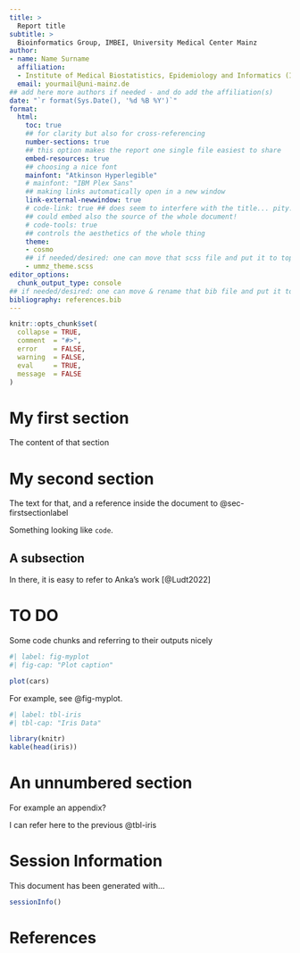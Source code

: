 ```yaml
---
title: >
  Report title
subtitle: >
  Bioinformatics Group, IMBEI, University Medical Center Mainz
author:
- name: Name Surname
  affiliation: 
  - Institute of Medical Biostatistics, Epidemiology and Informatics (IMBEI), Mainz, Germany
  email: yourmail@uni-mainz.de
## add here more authors if needed - and do add the affiliation(s)
date: "`r format(Sys.Date(), '%d %B %Y')`"
format:
  html:
    toc: true
    ## for clarity but also for cross-referencing
    number-sections: true
    ## this option makes the report one single file easiest to share
    embed-resources: true
    ## choosing a nice font
    mainfont: "Atkinson Hyperlegible"
    # mainfont: "IBM Plex Sans"
    ## making links automatically open in a new window 
    link-external-newwindow: true
    # code-link: true ## does seem to interfere with the title... pity.
    ## could embed also the source of the whole document!
    # code-tools: true
    ## controls the aesthetics of the whole thing
    theme: 
    - cosmo
    ## if needed/desired: one can move that scss file and put it to toplevel
    - ummz_theme.scss
editor_options: 
  chunk_output_type: console
## if needed/desired: one can move & rename that bib file and put it to toplevel
bibliography: references.bib
---
```


```r
knitr::opts_chunk$set(
  collapse = TRUE,
  comment  = "#>",
  error    = FALSE,
  warning  = FALSE,
  eval     = TRUE,
  message  = FALSE
)
```

# My first section {#sec-firstsectionlabel}

The content of that section

# My second section {#sec-secondsectionlabel}

The text for that, and a reference inside the document to @sec-firstsectionlabel

Something looking like `code`.

## A subsection

In there, it is easy to refer to Anka's work [@Ludt2022]

# TO DO

Some code chunks and referring to their outputs nicely

```r
#| label: fig-myplot
#| fig-cap: "Plot caption"

plot(cars)
```

For example, see @fig-myplot.

```r
#| label: tbl-iris
#| tbl-cap: "Iris Data"

library(knitr)
kable(head(iris))
```


# An unnumbered section {-}

For example an appendix?

I can refer here to the previous @tbl-iris

# Session Information {-}

This document has been generated with...

```r
sessionInfo()
```

# References {-}
